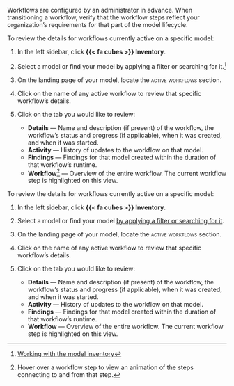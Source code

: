 :::: {.content-visible unless-format="revealjs"}
Workflows are configured by an administrator in advance. When transitioning a workflow, verify that the workflow steps reflect your organization's requirements for that part of the model lifecycle.

To review the details for workflows currently active on a specific model:

1. In the left sidebar, click **{{< fa cubes >}} Inventory**.

1. Select a model or find your model by applying a filter or searching for it.^[[Working with the model inventory](/guide/model-inventory/working-with-model-inventory.qmd#search-filter-and-sort-models)]

1. On the landing page of your model, locate the [active workflows]{.smallcaps} section.

1. Click on the name of any active workflow to review that specific workflow's details.

1. Click on the tab you would like to review:

    - **Details** — Name and description (if present) of the workflow, the workflow's status and progress (if applicable), when it was created, and when it was started.
    - **Activity** — History of updates to the workflow on that model.
    - **Findings** — Findings for that model created within the duration of that workflow's runtime.
    - **Workflow**^[Hover over a workflow step to view an animation of the steps connecting to and from that step.] — Overview of the entire workflow. The current workflow step is highlighted on this view.

::::

:::: {.content-hidden unless-format="revealjs"}
To review the details for workflows currently active on a specific model:

1. In the left sidebar, click **{{< fa cubes >}} Inventory**.

1. Select a model or find your model [by applying a filter or searching for it](/guide/model-inventory/working-with-model-inventory.qmd#search-filter-and-sort-models){target="_blank"}.

1. On the landing page of your model, locate the [active workflows]{.smallcaps} section.

1. Click on the name of any active workflow to review that specific workflow's details.

1. Click on the tab you would like to review:

    - **Details** — Name and description (if present) of the workflow, the workflow's status and progress (if applicable), when it was created, and when it was started.
    - **Activity** — History of updates to the workflow on that model.
    - **Findings** — Findings for that model created within the duration of that workflow's runtime.
    - **Workflow** — Overview of the entire workflow. The current workflow step is highlighted on this view.

::::


